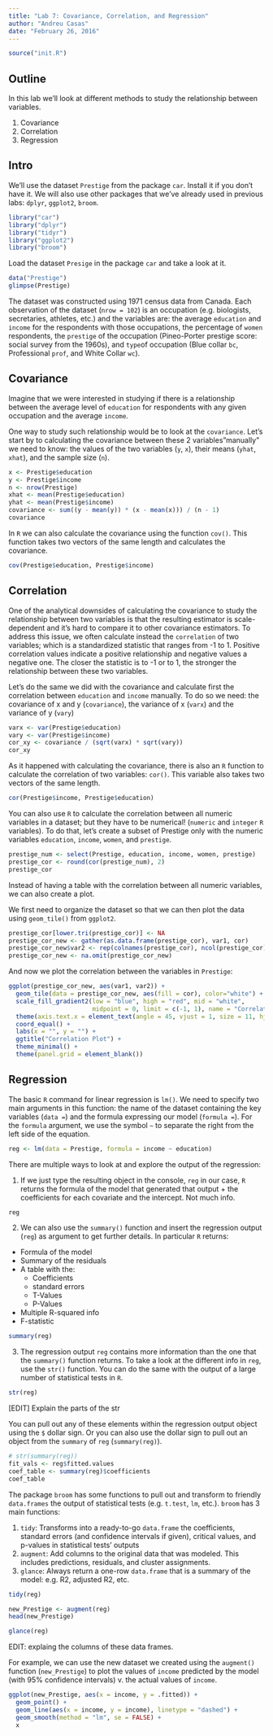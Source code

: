 ```yaml
---
title: "Lab 7: Covariance, Correlation, and Regression"
author: "Andreu Casas"
date: "February 26, 2016"
---
```


```r
source("init.R")
```

## Outline

In this lab we'll look at different methods to study the relationship between variables. 

1. Covariance
2. Correlation
3. Regression

## Intro

We'll use the dataset `Prestige` from the package `car`. Install it if you don't have it. We will also use other packages that we've already used in previous labs: `dplyr`, `ggplot2`, `broom`.

```r
library("car")
library("dplyr")
library("tidyr")
library("ggplot2")
library("broom")
```

Load the dataset `Presige` in the package `car` and take a look at it.

```r
data("Prestige")
glimpse(Prestige)
```

The dataset was constructed using 1971 census data from Canada. Each observation of the dataset (`nrow = 102`) is an occupation (e.g. biologists, secretaries, athletes, etc.) and the variables are: the average `education` and `income` for the respondents with those occupations, the percentage of `women` respondents, the `prestige` of the occupation (Pineo-Porter prestige score: social survey from the 1960s), and `type`of occupation (Blue collar `bc`, Professional `prof`, and White Collar `wc`).

## Covariance

Imagine that we were interested in studying if there is a relationship between the average level of `education` for respondents with any given occupation and the average `income`. 

One way to study such relationship would be to look at the `covariance`. Let's start by to calculating the covariance between these 2 variables"manually" we need to know: the values of the two variables (`y`, `x`), their means (`yhat`, `xhat`), and the sample size (`n`). 

```r
x <- Prestige$education
y <- Prestige$income
n <- nrow(Prestige)
xhat <- mean(Prestige$education)
yhat <- mean(Prestige$income)
covariance <- sum((y - mean(y)) * (x - mean(x))) / (n - 1)
covariance
```

In `R` we can also calculate the covariance using the function `cov()`. This function takes two vectors of the same length and calculates the covariance.

```r
cov(Prestige$education, Prestige$income)
```

## Correlation

One of the analytical downsides of calculating the covariance to study the relationship between two variables is that the resulting estimator is scale-dependent and it's hard to compare it to other covariance estimators. To address this issue, we often calculate instead the `correlation` of two variables; which is a standardized statistic that ranges from -1 to 1. Positive correlation values indicate a positive relationship and negative values a negative one. The closer the statistic is to -1 or to 1, the stronger the relationship between these two variables. 

Let's do the same we did with the covariance and calculate first the correlation between `education` and `income` manually. To do so we need: the covariance of x and y (`covariance`), the variance of x (`varx`) and the variance of y (`vary`)

```r
varx <- var(Prestige$education)
vary <- var(Prestige$income)
cor_xy <- covariance / (sqrt(varx) * sqrt(vary))
cor_xy
```

As it happened with calculating the covariance, there is also an `R` function to calculate the correlation of two variables: `cor()`. This variable also takes two vectors of the same length.

```r
cor(Prestige$income, Prestige$education)
```

You can also use `R` to calculate the correlation between all numeric variables in a dataset; but they have to be numerical! (`numeric` and `integer` `R` variables). To do that, let's create a subset of Prestige only with the numeric variables `education`, `income`, `women`, and `prestige`.

```r
prestige_num <- select(Prestige, education, income, women, prestige)
prestige_cor <- round(cor(prestige_num), 2)
prestige_cor
```

Instead of having a table with the correlation between all numeric variables, we can also create a plot.

We first need to organize the dataset so that we can then plot the data using `geom_tile()` from `ggplot2`.

```r
prestige_cor[lower.tri(prestige_cor)] <- NA
prestige_cor_new <- gather(as.data.frame(prestige_cor), var1, cor)
prestige_cor_new$var2 <- rep(colnames(prestige_cor), ncol(prestige_cor))
prestige_cor_new <- na.omit(prestige_cor_new)
```


And now we plot the correlation between the variables in `Prestige`:
```r
ggplot(prestige_cor_new, aes(var1, var2)) +
  geom_tile(data = prestige_cor_new, aes(fill = cor), color="white") +
  scale_fill_gradient2(low = "blue", high = "red", mid = "white", 
                       midpoint = 0, limit = c(-1, 1), name = "Correlation\n(Pearson)") +
  theme(axis.text.x = element_text(angle = 45, vjust = 1, size = 11, hjust = 1)) +
  coord_equal() +
  labs(x = "", y = "") +
  ggtitle("Correlation Plot") +
  theme_minimal() +
  theme(panel.grid = element_blank())
```

## Regression

The basic `R` command for linear regression is `lm()`. We need to specify two main arguments in this function: the name of the dataset containing the key variables (`data =`) and the formula expressing our model (`formula =`). For the `formula` argument, we use the symbol `~` to separate the right from the left side of the equation.

```r
reg <- lm(data = Prestige, formula = income ~ education)
```

There are multiple ways to look at and explore the output of the regression:

1. If we just type the resulting object in the console, `reg` in our case, `R` returns the formula of the model that generated that output + the coefficients for each covariate and the intercept. Not much info.

```r
reg
```


2. We can also use the `summary()` function and insert the regression output (`reg`) as argument to get further details. In particular `R` returns:

  - Formula of the model
  - Summary of the residuals
  - A table with the:
      - Coefficients
      - standard errors
      - T-Values
      - P-Values
  - Multiple R-squared info
  - F-statistic

```r
summary(reg)
```

3. The regression output `reg` contains more information than the one that the `summary()` function returns. To take a look at the different info in `reg`, use the `str()` function. You can do the same with the output of a large number of statistical tests in `R`.

```r
str(reg)
```

[EDIT] Explain the parts of the str


You can pull out any of these elements within the regression output object using the `$` dollar sign. Or you can also use the dollar sign to pull out an object from the `summary` of `reg` (`summary(reg)`).

```r
# str(summary(reg))
fit_vals <- reg$fitted.values
coef_table <- summary(reg)$coefficients
coef_table
```

The package `broom` has some functions to pull out and transform to friendly `data.frames` the output of statistical tests (e.g. `t.test`, `lm`, etc.). `broom` has 3 main functions:
  
  1. `tidy`: Transforms into a ready-to-go `data.frame` the coefficients, standard errors (and confidence intervals if given), critical values, and p-values in statistical tests' outputs
  2. `augment`: Add columns to the original data that was modeled. This includes predictions, residuals, and cluster assignments.
  3. `glance`: Always return a one-row `data.frame` that is a summary of the model: e.g. R2, adjusted R2, etc.
  
```r
tidy(reg)
```

```r
new_Prestige <- augment(reg)
head(new_Prestige)
```

```r
glance(reg)
```

EDIT: explaing the columns of these data frames.

For example, we can use the new dataset we created using the `augment()` function (`new_Prestige`) to plot the values of `income` predicted by the model (with 95% confidence intervals) v. the actual values of `income`.

```r
ggplot(new_Prestige, aes(x = income, y = .fitted)) + 
  geom_point() +
  geom_line(aes(x = income, y = income), linetype = "dashed") +
  geom_smooth(method = "lm", se = FALSE) +
  x
```

